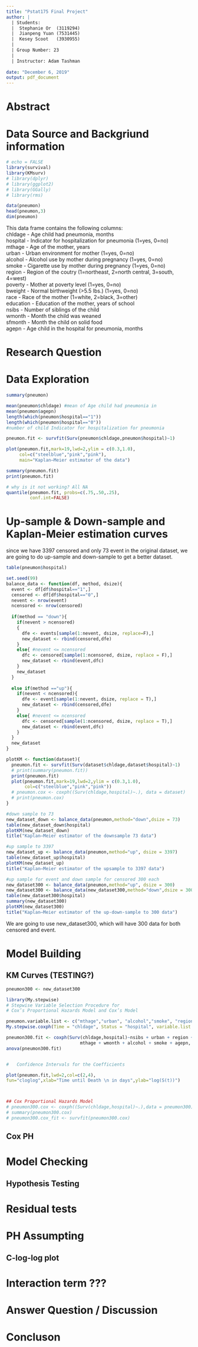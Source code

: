 ---
title: "Pstat175 Final Project"
author: |
  | Students: 
  |  Stephanie Or  (3119294) 
  |  Jianpeng Yuan (7531445)
  |  Kesey Scoot   (3930955)
  |
  | Group Number: 23 
  |
  | Instructor: Adam Tashman
  
date: "December 6, 2019"
output: pdf_document
---

\clearpage

\tableofcontents
\clearpage

# Abstract

# Data Source and Backgriund information

```{r }  
# echo = FALSE
library(survival)
library(KMsurv)
# library(dplyr)
# library(ggplot2)
# library(GGally)
# library(rms)

data(pneumon)
head(pneumon,3)
dim(pneumon)
```
This data frame contains the following columns:  
chldage     -   Age child had pneumonia, months  
hospital    -  Indicator for hospitalization for pneumonia (1=yes, 0=no)  
mthage      -  Age of the mother, years  
urban       -  Urban environment for mother (1=yes, 0=no)  
alcohol     -  Alcohol use by mother during pregnancy (1=yes, 0=no)  
smoke       -  Cigarette use by mother during pregnancy (1=yes, 0=no)  
region      -  Region of the coutry (1=northeast, 2=north central, 3=south, 4=west)  
poverty     -  Mother at poverty level (1=yes, 0=no)  
bweight     -  Normal birthweight (>5.5 lbs.) (1=yes, 0=no)  
race        -  Race of the mother (1=white, 2=black, 3=other)  
education   -  Education of the mother, years of school  
nsibs       -  Number of siblings of the child  
wmonth      -  Month the child was weaned  
sfmonth     -  Month the child on solid food  
agepn       -  Age child in the hospital for pneumonia, months  

# Research Question

# Data Exploration
```{r}

summary(pneumon)

mean(pneumon$chldage) #mean of Age child had pneumonia in 
mean(pneumon$agepn)
length(which(pneumon$hospital=="1")) 
length(which(pneumon$hospital=="0")) 
#number of child Indicator for hospitalization for pneumonia

pneumon.fit <- survfit(Surv(pneumon$chldage,pneumon$hospital)~1)

plot(pneumon.fit,mark=19,lwd=2,ylim = c(0.3,1.0),
     col=c("steelblue","pink","pink"), 
     main="Kaplan–Meier estimator of the data")

summary(pneumon.fit)
print(pneumon.fit)

# why is it not working? All NA 
quantile(pneumon.fit, probs=c(.75,.50,.25),
         conf.int=FALSE) 
```


# Up-sample & Down-sample and Kaplan-Meier estimation curves
since we have 3397 censored and only 73 event in the original dataset, we are going to do up-sample and down-sample to get a better dataset. 
```{r}
table(pneumon$hospital)

set.seed(99)
balance_data <- function(df, method, dsize){
  event <- df[df$hospital=="1",]
  censored <- df[df$hospital=="0",]
  nevent <- nrow(event)
  ncensored <- nrow(censored)
  
  if(method == "down"){
    if(nevent > ncensored)
    {
      dfe <- events[sample(1:nevent, dsize, replace=F),]
      new_dataset <- rbind(censored,dfe)
    }
    else{ #nevent <= ncensored
      dfc <- censored[sample(1:ncensored, dsize, replace = F),]
      new_dataset <- rbind(event,dfc)
    }
    new_dataset
  }
  
  else if(method =="up"){
    if(nevent < ncensored){
      dfe <- event[sample(1:nevent, dsize, replace = T),]
      new_dataset <- rbind(censored,dfe)
    }
    else{ #nevent <= ncensored
      dfc <- censored[sample(1:ncensored, dsize, replace = T),]
      new_dataset <- rbind(event,dfc)
    }
  }
  new_dataset
}

plotKM <- function(dataset){
  pneumon.fit <- survfit(Surv(dataset$chldage,dataset$hospital)~1)
  # print(summary(pneumon.fit))
  print(pneumon.fit)
  plot(pneumon.fit,mark=19,lwd=2,ylim = c(0.3,1.0),
       col=c("steelblue","pink","pink"))
  # pneumon.cox <- coxph((Surv(chldage,hospital)~.), data = dataset)
  # print(pneumon.cox)
}

#down sample to 73
new_dataset_down <- balance_data(pneumon,method="down",dsize = 73)
table(new_dataset_down$hospital)
plotKM(new_dataset_down)
title("Kaplan–Meier estimator of the downsample 73 data") 

#up sample to 3397
new_dataset_up <- balance_data(pneumon,method="up", dsize = 3397)
table(new_dataset_up$hospital)
plotKM(new_dataset_up)
title("Kaplan–Meier estimator of the upsample to 3397 data") 

#up sample for event and down sample for censored 300 each 
new_dataset300 <- balance_data(pneumon,method="up", dsize = 300)
new_dataset300 <- balance_data(new_dataset300,method="down",dsize = 300)
table(new_dataset300$hospital)
summary(new_dataset300)
plotKM(new_dataset300)
title("Kaplan–Meier estimator of the up-down-sample to 300 data")
``` 
We are going to use new_dataset300, which will have 300 data for both censored and event. 

# Model Building
## KM Curves (TESTING?)
```{r}
pneumon300 <- new_dataset300

library(My.stepwise)
# Stepwise Variable Selection Procedure for  
# Cox’s Proportional Hazards Model and Cox’s Model

pneumon.variable.list <- c("mthage","urban", "alcohol","smoke", "region","poverty", "bweight","race", "education", "nsibs", "wmonth","sfmonth","agepn")
My.stepwise.coxph(Time = "chldage", Status = "hospital", variable.list = pneumon.variable.list , data = pneumon300)

pneumon300.fit <- coxph(Surv(chldage,hospital)~nsibs + urban + region +
                            mthage + wmonth + alcohol + smoke + agepn, data = pneumon300)
anova(pneumon300.fit)


#   Confidence Intervals for the Coefficients

plot(pneumon.fit,lwd=2,col=c(2,4),
fun="cloglog",xlab="Time until Death \n in days",ylab="log(S(t))")



## Cox Proportional Hazards Model
# pneumon300.cox <- coxph((Surv(chldage,hospital)~.),data = pneumon300)
# summary(pneumon300.cox)
# pneumon300.cox_fit <- survfit(pneumon300.cox)
```
## Cox PH

# Model Checking 
## Hypothesis Testing 

# Residual tests

# PH Assumpting
## C-log-log plot 

# Interaction term ??? 

# Answer Question / Discussion

# Concluson




